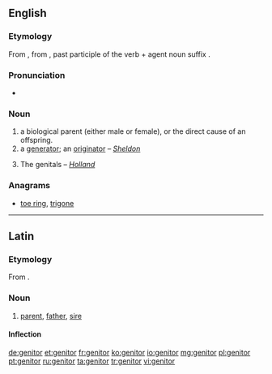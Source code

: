 ==English==

===Etymology===
From {{etyl|la|en}} {{term|genitor|lang=la}}, from {{term|genitus|lang=la}}, past participle of the verb {{term|gigno|gignō|lang=la}} + agent noun suffix {{term|-or|lang=la}}.

===Pronunciation===
* {{IPA|/ˈdʒɛnɪtə(r)/|lang=en}}

===Noun===
{{en-noun}}

# a biological parent (either male or female), or the direct cause of an offspring.
# a [[generator]]; an [[originator]] – ''[[Sheldon]]''
# {{context|obsolete|in the plural}} The genitals – ''[[Holland]]''

===Anagrams===
* [[toe ring#English|toe ring]], [[trigone#English|trigone]]
----
==Latin==

===Etymology===
From {{etyl|ine-pro|la}} {{recons|ǵénh₁tōr||parent|lang=ine-pro}}.

===Noun===
{{la-noun|genitor|genitoris|genitōris|m|third}}

# [[parent]], [[father]], [[sire]]

====Inflection====
{{la-decl-3rd|genitor|genitor|genitor|genitōr}}

[[de:genitor]]
[[et:genitor]]
[[fr:genitor]]
[[ko:genitor]]
[[io:genitor]]
[[mg:genitor]]
[[pl:genitor]]
[[pt:genitor]]
[[ru:genitor]]
[[ta:genitor]]
[[tr:genitor]]
[[vi:genitor]]